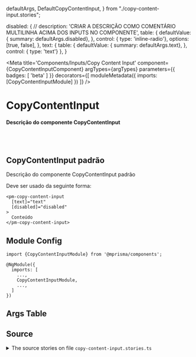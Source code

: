  defaultArgs,
  DefaultCopyContentInput,
} from "./copy-content-input.stories";

  disabled: {
    // description: 'CRIAR A DESCRIÇÃO COMO COMENTÁRIO MULTILINHA ACIMA DOS INPUTS NO COMPONENTE',
    table: {
      defaultValue: { summary: defaultArgs.disabled},
    },
    control: { type: 'inline-radio'}, options: [true, false],
  },
  text: {
    table: {
      defaultValue: { summary: defaultArgs.text},
    },
    control: { type: 'text'}
  },
}

<Meta
  title='Components/Inputs/Copy Content Input'
  component={CopyContentInputComponent}
  argTypes={argTypes}
  parameters={{ badges: [ 'beta' ] }}
  decorators={[
    moduleMetadata({
      imports: [CopyContentInputModule]
    })
  ]}
/>


# CopyContentInput

#### Descrição do componente CopyContentInput

<br/>
<br/>

## CopyContentInput padrão

Descrição do componente CopyContentInput padrão

Deve ser usado da seguinte forma:

```
<pm-copy-content-input
  [text]="text"
  [disabled]="disabled"
>
  Conteúdo
</pm-copy-content-input>
```

<Canvas>
  <Story name='Default' story={DefaultCopyContentInput} />
</Canvas>

## Module Config

```
import {CopyContentInputModule} from '@mprisma/components';

@NgModule({
  imports: [
    ...,
    CopyContentInputModule,
    ...,
  ]
})
```

## Args Table

<ArgsTable story='Default'/>

## Source

<details>
  <summary>The source stories on file <code>copy-content-input.stories.ts</code></summary>
  <Source code={SourceStory} language='ts' />
</details>
